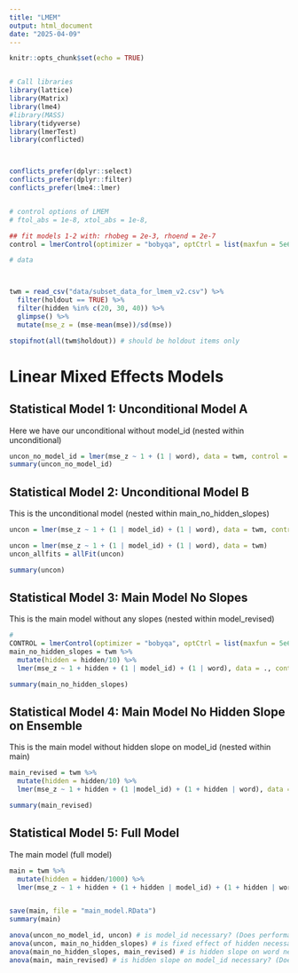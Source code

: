 ```yaml
---
title: "LMEM"
output: html_document
date: "2025-04-09"
---
```


```r
knitr::opts_chunk$set(echo = TRUE)


# Call libraries
library(lattice)
library(Matrix)
library(lme4)
#library(MASS)
library(tidyverse)
library(lmerTest)
library(conflicted)



conflicts_prefer(dplyr::select)
conflicts_prefer(dplyr::filter)
conflicts_prefer(lme4::lmer)


# control options of LMEM
# ftol_abs = 1e-8, xtol_abs = 1e-8, 

## fit models 1-2 with: rhobeg = 2e-3, rhoend = 2e-7
control = lmerControl(optimizer = "bobyqa", optCtrl = list(maxfun = 5e6, rhobeg = .1, rhoend = 2e-9))

# data



twm = read_csv("data/subset_data_for_lmem_v2.csv") %>% 
  filter(holdout == TRUE) %>% 
  filter(hidden %in% c(20, 30, 40)) %>%
  glimpse() %>% 
  mutate(mse_z = (mse-mean(mse))/sd(mse)) 

stopifnot(all(twm$holdout)) # should be holdout items only

```

# Linear Mixed Effects Models

## Statistical Model 1: Unconditional Model A
Here we have our unconditional without model_id (nested within unconditional)
```r
uncon_no_model_id = lmer(mse_z ~ 1 + (1 | word), data = twm, control = control)
summary(uncon_no_model_id)
```


## Statistical Model 2: Unconditional Model B
This is the unconditional model (nested within main_no_hidden_slopes)
```r

uncon = lmer(mse_z ~ 1 + (1 | model_id) + (1 | word), data = twm, control = control)

uncon = lmer(mse_z ~ 1 + (1 | model_id) + (1 | word), data = twm)
uncon_allfits = allFit(uncon)

summary(uncon)

```


## Statistical Model 3: Main Model No Slopes
This is the main model without any slopes (nested within model_revised)

```r
# 
CONTROL = lmerControl(optimizer = "bobyqa", optCtrl = list(maxfun = 5e6, rhobeg = .1, rhoend = 2e-9))
main_no_hidden_slopes = twm %>% 
  mutate(hidden = hidden/10) %>% 
  lmer(mse_z ~ 1 + hidden + (1 | model_id) + (1 | word), data = ., control = CONTROL)

summary(main_no_hidden_slopes)


```


## Statistical Model 4: Main Model No Hidden Slope on Ensemble
This is the main model without hidden slope on model_id (nested within main)

```r
main_revised = twm %>% 
  mutate(hidden = hidden/10) %>% 
  lmer(mse_z ~ 1 + hidden + (1 |model_id) + (1 + hidden | word), data = ., control = CONTROL)

summary(main_revised)
```


## Statistical Model 5: Full Model
The main model (full model)

```r


main = twm %>% 
  mutate(hidden = hidden/1000) %>% 
  lmer(mse_z ~ 1 + hidden + (1 + hidden | model_id) + (1 + hidden | word), data = ., control = CONTROL)


save(main, file = "main_model.RData")
summary(main)

```



```r
anova(uncon_no_model_id, uncon) # is model_id necessary? (Does performance vary based on ensemble?)
anova(uncon, main_no_hidden_slopes) # is fixed effect of hidden necessary? (Does representational capacity affect MSE?)
anova(main_no_hidden_slopes, main_revised) # is hidden slope on word necessary? (Does the word variability change based on representational capacity?)
anova(main, main_revised) # is hidden slope on model_id necessary? (Does the ensemble variability change based on representational capacity?)

```

